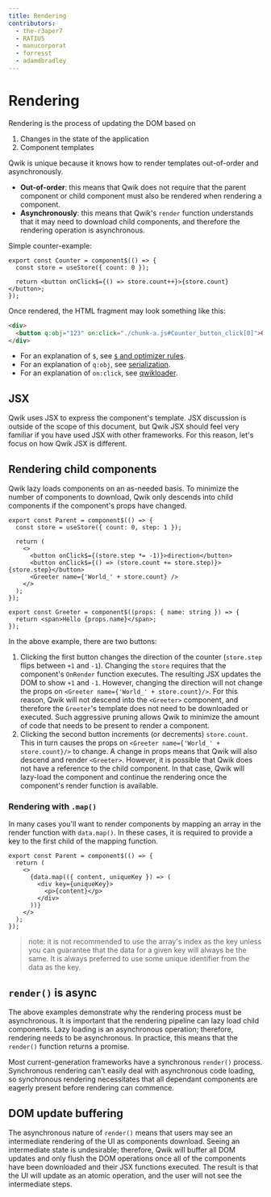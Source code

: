 ```yaml
---
title: Rendering
contributors:
  - the-r3aper7
  - RATIU5
  - manucorporat
  - forresst
  - adamdbradley
---
```


# Rendering

Rendering is the process of updating the DOM based on

1. Changes in the state of the application
2. Component templates

Qwik is unique because it knows how to render templates out-of-order and asynchronously.

- **Out-of-order**: this means that Qwik does not require that the parent component or child component must also be rendered when rendering a component.
- **Asynchronously**: this means that Qwik's `render` function understands that it may need to download child components, and therefore the rendering operation is asynchronous.

Simple counter-example:

```tsx
export const Counter = component$(() => {
  const store = useStore({ count: 0 });

  return <button onClick$={() => store.count++}>{store.count}</button>;
});
```

Once rendered, the HTML fragment may look something like this:

```html
<div>
  <button q:obj="123" on:click="./chunk-a.js#Counter_button_click[0]">0</button>
</div>
```

- For an explanation of `$`, see [`$` and optimizer rules](../../advanced/optimizer/index.mdx).
- For an explanation of `q:obj`, see [serialization](../../concepts/resumable/index.mdx).
- For an explanation of `on:click`, see [qwikloader](../../advanced/qwikloader/index.mdx).

## JSX

Qwik uses JSX to express the component's template. JSX discussion is outside of the scope of this document, but Qwik JSX should feel very familiar if you have used JSX with other frameworks. For this reason, let's focus on how Qwik JSX is different.

## Rendering child components

Qwik lazy loads components on an as-needed basis. To minimize the number of components to download, Qwik only descends into child components if the component's props have changed.

```tsx
export const Parent = component$(() => {
  const store = useStore({ count: 0, step: 1 });

  return (
    <>
      <button onClick$={(store.step *= -1)}>direction</button>
      <button onClick$={() => (store.count += store.step)}>{store.step}</button>
      <Greeter name={'World_' + store.count} />
    </>
  );
});

export const Greeter = component$((props: { name: string }) => {
  return <span>Hello {props.name}</span>;
});
```

In the above example, there are two buttons:

1. Clicking the first button changes the direction of the counter (`store.step` flips between `+1` and `-1`). Changing the `store` requires that the component's `OnRender` function executes. The resulting JSX updates the DOM to show `+1` and `-1`. However, changing the direction will not change the props on `<Greeter name={'World_' + store.count}/>`. For this reason, Qwik will not descend into the `<Greeter>` component, and therefore the `Greeter`'s template does not need to be downloaded or executed. Such aggressive pruning allows Qwik to minimize the amount of code that needs to be present to render a component.
2. Clicking the second button increments (or decrements) `store.count`. This in turn causes the props on `<Greeter name={'World_' + store.count}/>` to change. A change in props means that Qwik will also descend and render `<Greeter>`. However, it is possible that Qwik does not have a reference to the child component. In that case, Qwik will lazy-load the component and continue the rendering once the component's render function is available.

### Rendering with `.map()`

In many cases you'll want to render components by mapping an array in the render function with `data.map()`. In these cases, it is required to provide a key to the first child of the mapping function.

```tsx
export const Parent = component$(() => {
  return (
    <>
      {data.map(({ content, uniqueKey }) => (
        <div key={uniqueKey}>
          <p>{content}</p>
        </div>
      ))}
    </>
  );
});
```

> note: it is not recommended to use the array's index as the key unless you can guarantee that the data for a given key will always be the same. It is always preferred to use some unique identifier from the data as the key.

## `render()` is async

The above examples demonstrate why the rendering process must be asynchronous. It is important that the rendering pipeline can lazy load child components. Lazy loading is an asynchronous operation; therefore, rendering needs to be asynchronous. In practice, this means that the `render()` function returns a promise.

Most current-generation frameworks have a synchronous `render()` process. Synchronous rendering can't easily deal with asynchronous code loading, so synchronous rendering necessitates that all dependant components are eagerly present before rendering can commence.

## DOM update buffering

The asynchronous nature of `render()` means that users may see an intermediate rendering of the UI as components download. Seeing an intermediate state is undesirable; therefore, Qwik will buffer all DOM updates and only flush the DOM operations once all of the components have been downloaded and their JSX functions executed. The result is that the UI will update as an atomic operation, and the user will not see the intermediate steps.

